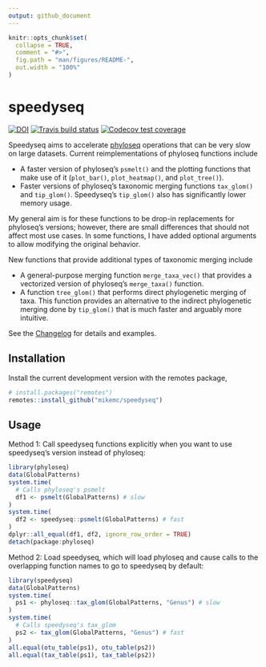```yaml
---
output: github_document
---
```


<!-- README.md is generated from README.Rmd. Please edit that file -->

```r
knitr::opts_chunk$set(
  collapse = TRUE,
  comment = "#>",
  fig.path = "man/figures/README-",
  out.width = "100%"
)
```
# speedyseq

<!-- badges: start -->
[![DOI](https://zenodo.org/badge/179732395.svg)](https://zenodo.org/badge/latestdoi/179732395)
[![Travis build
status](https://travis-ci.org/mikemc/speedyseq.svg?branch=master)](https://travis-ci.org/mikemc/speedyseq)
[![Codecov test
coverage](https://codecov.io/gh/mikemc/speedyseq/branch/master/graph/badge.svg)](https://codecov.io/gh/mikemc/speedyseq?branch=master)
<!-- badges: end -->

Speedyseq aims to accelerate [phyloseq](https://joey711.github.io/phyloseq/)
operations that can be very slow on large datasets. Current reimplementations
of phyloseq functions include

* A faster version of phyloseq's `psmelt()` and the plotting functions that
  make use of it (`plot_bar()`, `plot_heatmap()`, and `plot_tree()`).
* Faster versions of phyloseq's taxonomic merging functions `tax_glom()` and
  `tip_glom()`. Speedyseq's `tip_glom()` also has significantly lower memory
  usage.

My general aim is for these functions to be drop-in replacements for phyloseq's
versions; however, there are small differences that should not affect most use
cases. In some functions, I have added optional arguments to allow modifying
the original behavior.

New functions that provide additional types of taxonomic merging include

* A general-purpose merging function `merge_taxa_vec()` that provides a
  vectorized version of phyloseq's `merge_taxa()` function.
* A function `tree_glom()` that performs direct phylogenetic merging of
  taxa. This function provides an alternative to the indirect phylogenetic
  merging done by `tip_glom()` that is much faster and arguably more intuitive.

See the [Changelog](news/index.html) for details and examples.

## Installation

Install the current development version with the remotes package,
```r
# install.packages("remotes")
remotes::install_github("mikemc/speedyseq")
```

## Usage

Method 1: Call speedyseq functions explicitly when you want to use
speedyseq's version instead of phyloseq:
```r
library(phyloseq)
data(GlobalPatterns)
system.time(
  # Calls phyloseq's psmelt
  df1 <- psmelt(GlobalPatterns) # slow
)
system.time(
  df2 <- speedyseq::psmelt(GlobalPatterns) # fast
)
dplyr::all_equal(df1, df2, ignore_row_order = TRUE)
detach(package:phyloseq)
```

Method 2: Load speedyseq, which will load phyloseq and cause calls to the
overlapping function names to go to speedyseq by default:
```r
library(speedyseq)
data(GlobalPatterns)
system.time(
  ps1 <- phyloseq::tax_glom(GlobalPatterns, "Genus") # slow
)
system.time(
  # Calls speedyseq's tax_glom
  ps2 <- tax_glom(GlobalPatterns, "Genus") # fast
)
all.equal(otu_table(ps1), otu_table(ps2))
all.equal(tax_table(ps1), tax_table(ps2))
```

